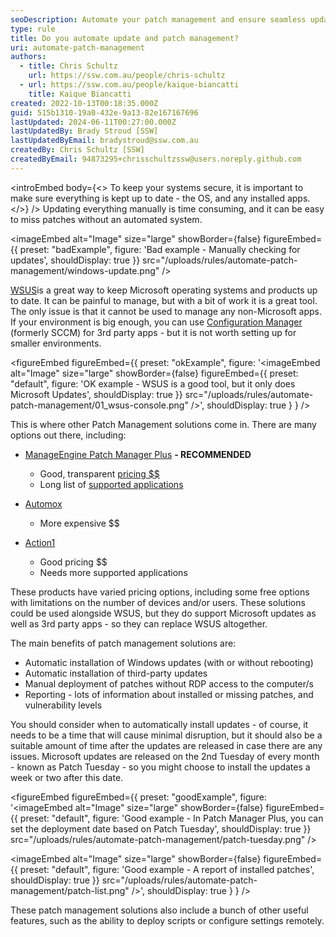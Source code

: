 ```yaml
---
seoDescription: Automate your patch management and ensure seamless updates on Microsoft operating systems and third-party apps with recommended solutions.
type: rule
title: Do you automate update and patch management?
uri: automate-patch-management
authors:
  - title: Chris Schultz
    url: https://ssw.com.au/people/chris-schultz
  - url: https://ssw.com.au/people/kaique-biancatti
    title: Kaique Biancatti
created: 2022-10-13T00:18:35.000Z
guid: 515b1310-19a0-432e-9a13-82e167167696
lastUpdated: 2024-06-11T00:27:00.000Z
lastUpdatedBy: Brady Stroud [SSW]
lastUpdatedByEmail: bradystroud@ssw.com.au
createdBy: Chris Schultz [SSW]
createdByEmail: 94873295+chrisschultzssw@users.noreply.github.com
---
```


<introEmbed
  body={<>
To keep your systems secure, it is important to make sure everything is kept up to date - the OS, and any installed apps.
  </>}
/>
Updating everything manually is time consuming, and it can be easy to miss patches without an automated system.

<imageEmbed
  alt="Image"
  size="large"
  showBorder={false}
  figureEmbed={{
    preset: "badExample",
    figure: 'Bad example - Manually checking for updates',
    shouldDisplay: true
  }}
  src="/uploads/rules/automate-patch-management/windows-update.png"
/>

[WSUS](https://docs.microsoft.com/en-us/windows-server/administration/windows-server-update-services/get-started/windows-server-update-services-wsus?WT.mc_id=WDIT-MVP-33518)is a great way to keep Microsoft operating systems and products up to date. It can be painful to manage, but with a bit of work it is a great tool. The only issue is that it cannot be used to manage any non-Microsoft apps. If your environment is big enough, you can use [Configuration Manager](https://docs.microsoft.com/en-us/mem/configmgr/core/understand/introduction?WT.mc_id=WDIT-MVP-33518) (formerly SCCM) for 3rd party apps - but it is not worth setting up for smaller environments.

<figureEmbed figureEmbed={{
  preset: "okExample",
  figure: '<imageEmbed
  alt="Image"
  size="large"
  showBorder={false}
  figureEmbed={{
    preset: "default",
    figure: \'OK example - WSUS is a good tool, but it only does Microsoft Updates\',
    shouldDisplay: true
  }}
  src="/uploads/rules/automate-patch-management/01_wsus-console.png"
/>',
  shouldDisplay: true
} } />


This is where other Patch Management solutions come in. There are many options out there, including:

* [ManageEngine Patch Manager Plus](https://www.manageengine.com.au/patch-management/) **\- RECOMMENDED**

  * Good, transparent [pricing $$](https://www.manageengine.com/patch-management/pricing.html)
  * Long list of [supported applications](https://www.manageengine.com/patch-management/supported-applications.html)

* [Automox](https://www.automox.com/)

  * More expensive $$

* [Action1](https://www.action1.com/)

  * Good pricing $$
  * Needs more supported applications

These products have varied pricing options, including some free options with limitations on the number of devices and/or users. These solutions could be used alongside WSUS, but they do support Microsoft updates as well as 3rd party apps - so they can replace WSUS altogether.

The main benefits of patch management solutions are:

* Automatic installation of Windows updates (with or without rebooting)
* Automatic installation of third-party updates
* Manual deployment of patches without RDP access to the computer/s
* Reporting - lots of information about installed or missing patches, and vulnerability levels

You should consider when to automatically install updates - of course, it needs to be a time that will cause minimal disruption, but it should also be a suitable amount of time after the updates are released in case there are any issues. Microsoft updates are released on the 2nd Tuesday of every month - known as Patch Tuesday - so you might choose to install the updates a week or two after this date.

<figureEmbed figureEmbed={{
  preset: "goodExample",
  figure: '<imageEmbed
  alt="Image"
  size="large"
  showBorder={false}
  figureEmbed={{
    preset: "default",
    figure: \'Good example - In Patch Manager Plus, you can set the deployment date based on Patch Tuesday\',
    shouldDisplay: true
  }}
  src="/uploads/rules/automate-patch-management/patch-tuesday.png"
/>


<imageEmbed
  alt="Image"
  size="large"
  showBorder={false}
  figureEmbed={{
    preset: "default",
    figure: \'Good example - A report of installed patches\',
    shouldDisplay: true
  }}
  src="/uploads/rules/automate-patch-management/patch-list.png"
/>',
  shouldDisplay: true
} } />


These patch management solutions also include a bunch of other useful features, such as the ability to deploy scripts or configure settings remotely.
